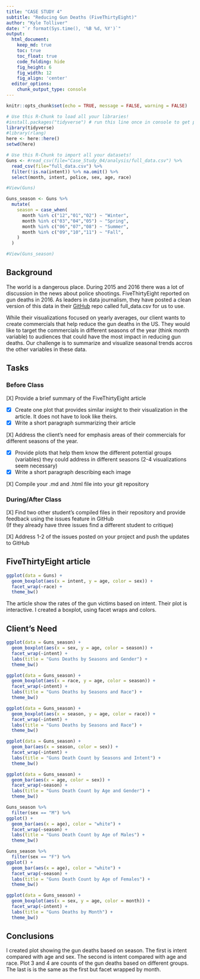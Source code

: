 ```yaml
---
title: "CASE STUDY 4"
subtitle: "Reducing Gun Deaths (FiveThirtyEight)"
author: "Kyle Tolliver"
date: "`r format(Sys.time(), '%B %d, %Y')`"
output:
  html_document:  
    keep_md: true
    toc: true
    toc_float: true
    code_folding: hide
    fig_height: 6
    fig_width: 12
    fig_align: 'center'
  editor_options: 
    chunk_output_type: console
---
```


```r
knitr::opts_chunk$set(echo = TRUE, message = FALSE, warning = FALSE)
```

```r
# Use this R-Chunk to load all your libraries!
#install.packages("tidyverse") # run this line once in console to get package
library(tidyverse)
#library(rlang)
here <- here::here()
setwd(here)
```

```r
# Use this R-Chunk to import all your datasets!
Guns <- #read_csv(file="Case_Study_04/analysis/full_data.csv") %>% 
  read_csv(file="full_data.csv") %>% 
  filter(!is.na(intent)) %>% na.omit() %>% 
  select(month, intent, police, sex, age, race) 

#View(Guns)

Guns_season <- Guns %>% 
  mutate(
    season = case_when(
      month %in% c("12","01","02") ~ "Winter",
      month %in% c("03","04","05") ~ "Spring",
      month %in% c("06","07","08") ~ "Summer",
      month %in% c("09","10","11") ~ "Fall",
    )
  )

#View(Guns_season)
```

## Background

The world is a dangerous place. During 2015 and 2016 there was a lot of discussion in the news about police shootings. FiveThirtyEight reported on gun deaths in 2016. As leaders in data journalism, they have posted a clean version of this data in their [GitHub](https://fivethirtyeight.com/features/gun-deaths/) repo called full_data.csv for us to use. 

While their visualizations focused on yearly averages, our client wants to create commercials that help reduce the gun deaths in the US. They would like to target the commercials in different seasons of the year (think month variable) to audiences that could have the most impact in reducing gun deaths. Our challenge is to summarize and visualize seasonal trends accros the other variables in these data.

## Tasks    
### Before Class

[X] Provide a brief summary of the FiveThirtyEight article

* [X] Create one plot that provides similar insight to their visualization in the article. It does not have to look like theirs.
* [X] Write a short paragraph summarizing their article

[X] Address the client’s need for emphasis areas of their commercials for different seasons of the year.

* [X] Provide plots that help them know the different potential groups (variables) they could address in different seasons (2-4 visualizations seem necessary)
* [X] Write a short paragraph describing each image

[X] Compile your .md and .html file into your git repository

### During/After Class

[X] Find two other student’s compiled files in their repository and provide feedback using the issues feature in GitHub     
(If they already have three issues find a different student to critique)

[X] Address 1-2 of the issues posted on your project and push the updates to GitHub

## FiveThirtyEight article    

```r
ggplot(data = Guns) +
  geom_boxplot(aes(x = intent, y = age, color = sex)) + 
  facet_wrap(~race) +
  theme_bw() 
```

The article show the rates of the gun victims based on intent. Their plot is interactive. I created a boxplot, using facet wraps and colors. 

## Client’s Need    
```r
ggplot(data = Guns_season) +
  geom_boxplot(aes(x = sex, y = age, color = season)) + 
  facet_wrap(~intent) +
  labs(title = "Guns Deaths by Seasons and Gender") +
  theme_bw() 
```

```r
ggplot(data = Guns_season) +
  geom_boxplot(aes(x = race, y = age, color = season)) + 
  facet_wrap(~intent) +
  labs(title = "Guns Deaths by Seasons and Race") +
  theme_bw()
```

```r
ggplot(data = Guns_season) +
  geom_boxplot(aes(x = season, y = age, color = race)) + 
  facet_wrap(~intent) +
  labs(title = "Guns Deaths by Seasons and Race") +
  theme_bw()
```

```r
ggplot(data = Guns_season) +
  geom_bar(aes(x = season, color = sex)) + 
  facet_wrap(~intent) +
  labs(title = "Guns Death Count by Seasons and Intent") +
  theme_bw()
```

```r
ggplot(data = Guns_season) +
  geom_bar(aes(x = age, color = sex)) + 
  facet_wrap(~season) +
  labs(title = "Guns Death Count by Age and Gender") +
  theme_bw()
```

```r
Guns_season %>% 
  filter(sex == "M") %>% 
ggplot() +
  geom_bar(aes(x = age), color = "white") + 
  facet_wrap(~season) +
  labs(title = "Guns Death Count by Age of Males") +
  theme_bw()
```

```r
Guns_season %>% 
  filter(sex == "F") %>% 
ggplot() +
  geom_bar(aes(x = age), color = "white") + 
  facet_wrap(~season) +
  labs(title = "Guns Death Count by Age of Females") +
  theme_bw()
```

```r
ggplot(data = Guns_season) +
  geom_boxplot(aes(x = sex, y = age, color = month)) + 
  facet_wrap(~intent) +
  labs(title = "Guns Deaths by Month") +
  theme_bw() 
```

## Conclusions

I created plot showing the gun deaths based on season. The first is intent compared with age and sex. The second is intent compared with age and race. Plot 3 and 4 are counts of the gun deaths based on different groups. The last is is the same as the first but facet wrapped by month. 
